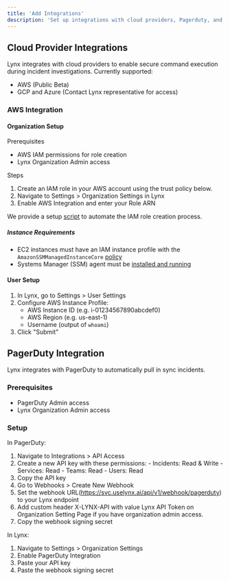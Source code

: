 ```yaml
---
title: 'Add Integrations'
description: 'Set up integrations with cloud providers, Pagerduty, and other tools so Lynx can plug into your workflows.'
---
```


## Cloud Provider Integrations
Lynx integrates with cloud providers to enable secure command execution during incident investigations. Currently supported:
- AWS (Public Beta)
- GCP and Azure (Contact Lynx representative for access)

### AWS Integration

#### Organization Setup
Prerequisites
- AWS IAM permissions for role creation
- Lynx Organization Admin access

Steps

1. Create an IAM role in your AWS account using the trust policy below.
2. Navigate to Settings > Organization Settings in Lynx
3. Enable AWS Integration and enter your Role ARN

We provide a setup [script](/setup/provision_ssm_iam_script) to automate the IAM role creation process.

##### Instance Requirements
- EC2 instances must have an IAM instance profile with the `AmazonSSMManagedInstanceCore` [policy](/setup/ssm_policy)
- Systems Manager (SSM) agent must be [installed and running](https://docs.aws.amazon.com/systems-manager/latest/userguide/manually-install-ssm-agent-linux.html)


#### User Setup
1. In Lynx, go to Settings > User Settings
2. Configure AWS Instance Profile:
   - AWS Instance ID (e.g. i-01234567890abcdef0)
   - AWS Region (e.g. us-east-1)
   - Username (output of `whoami`)
3. Click "Submit"

## PagerDuty Integration
Lynx integrates with PagerDuty to automatically pull in sync incidents.

### Prerequisites
- PagerDuty Admin access
- Lynx Organization Admin access

### Setup

In PagerDuty:
  1. Navigate to Integrations > API Access
  2. Create a new API key with these permissions:
    - Incidents: Read & Write
    - Services: Read
    - Teams: Read
    - Users: Read
  3. Copy the API key
  4. Go to Webhooks > Create New Webhook
  5. Set the webhook URL(https://svc.uselynx.ai/api/v1/webhook/pagerduty) to your Lynx endpoint
  6. Add custom header X-LYNX-API with value Lynx API Token on Organization Setting Page if you have organization admin access.
  7. Copy the webhook signing secret

In Lynx:
  1. Navigate to Settings > Organization Settings
  2. Enable PagerDuty Integration
  3. Paste your API key
  4. Paste the webhook signing secret